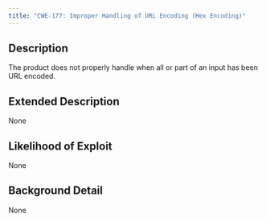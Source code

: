 ```yaml
---
title: "CWE-177: Improper Handling of URL Encoding (Hex Encoding)"
---
```


## Description
The product does not properly handle when all or part of an input has been URL encoded.

## Extended Description
None

## Likelihood of Exploit
None

## Background Detail
None
        
